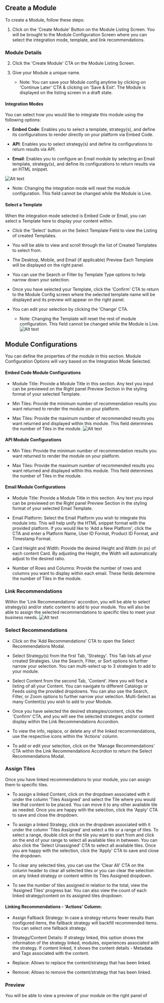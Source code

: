 


## Create a Module

To create a Module, follow these steps:

1. Click on the 'Create Module' Button on the Module Listing Screen. You will be brought to the Module Configuration Screen where you can select the integration mode, template, and link recommendations.

### Module Details

2. Click the 'Create Module' CTA on the Module Listing Screen.

3. Give your Module a unique name.

   - Note: You can save your Module config anytime by clicking on 'Continue Later' CTA & clicking on 'Save & Exit'. The Module is displayed on the listing screen in a draft state.
#### Integration Modes

You can select how you would like to integrate this module using the following options:

- **Embed Code**: Enables you to select a template, strategy(s), and define its configurations to render directly on your platform via Embed Code.

- **API**: Enables you to select strategy(s) and define its configurations to return results via API.

- **Email**: Enables you to configure an Email module by selecting an Email template, strategy(s), and define its configurations to return results via an HTML snippet.

![Alt text](https://d1r1e7xjkfj7nz.cloudfront.net/module2.png 'a title')

   - Note: Changing the integration mode will reset the module configuration. This field cannot be changed while the Module is Live.

#### Select a Template

When the integration mode selected is Embed Code or Email, you can select a Template here to display your content within.

- Click the 'Select' button on the Select Template Field to view the Listing of created Templates.

- You will be able to view and scroll through the list of Created Templates to select from.

- The Desktop, Mobile, and Email (if applicable) Preview Each Template will be displayed on the right panel.

- You can use the Search or Filter by Template Type options to help narrow down your selection.

- Once you have selected your Template, click the 'Confirm' CTA to return to the Module Config screen where the selected template name will be displayed and its preview will appear on the right panel.

- You can edit your selection by clicking the 'Change' CTA.

   - Note: Changing the Template will reset the rest of module configuration. This field cannot be changed while the Module is Live.
![Alt text](https://d1r1e7xjkfj7nz.cloudfront.net/module3.png 'a title')
## Module Configurations

You can define the properties of the module in this section. Module Configuration Options will vary based on the Integration Mode Selected.

#### Embed Code Module Configurations

- Module Title: Provide a Module Title in this section. Any text you input can be previewed on the Right panel Preview Section in the styling format of your selected Template.

- Min Tiles: Provide the minimum number of recommendation results you want returned to render the module on your platform.

- Max Tiles: Provide the maximum number of recommended results you want returned and displayed within this module. This field determines the number of Tiles in the module.
![Alt text](https://d1r1e7xjkfj7nz.cloudfront.net/module4.png 'a title')
#### API Module Configurations

- Min Tiles: Provide the minimum number of recommendation results you want returned to render the module on your platform.

- Max Tiles: Provide the maximum number of recommended results you want returned and displayed within this module. This field determines the number of Tiles in the module.

#### Email Module Configurations

- Module Title: Provide a Module Title in this section. Any text you input can be previewed on the Right panel Preview Section in the styling format of your selected Email Template.

- Email Platform: Select the Email Platform you wish to integrate this module into. This will help unify the HTML snippet format with the provided platform. If you would like to 'Add a New Platform', click the CTA and enter a Platform Name, User ID Format, Product ID Format, and Timestamp Format.

- Card Height and Width: Provide the desired Height and Width (in px) of each content Card. By adjusting the Height, the Width will automatically adjust to the desired ratio.

- Number of Rows and Columns: Provide the number of rows and columns you want to display within each email. These fields determine the number of Tiles in the module.

### Link Recommendations

Within the 'Link Recommendations' accordion, you will be able to select strategy(s) and/or static content to add to your module. You will also be able to assign the selected recommendations to specific tiles to meet your business needs.
![Alt text](https://d1r1e7xjkfj7nz.cloudfront.net/module5b.png 'a title')
### Select Recommendations

- Click on the 'Add Recommendations' CTA to open the Select Recommendations Modal.

- Select Strategy(s) from the first Tab, 'Strategy'. This Tab lists all your created Strategies. Use the Search, Filter, or Sort options to further narrow your selection. You can multi-select up to 3 strategies to add to your module.

- Select Content from the second Tab, 'Content'. Here you will find a listing of all your Content. You can navigate to different Catalogs or Feeds using the provided dropdowns. You can also use the Search, Filter, or Zoom options to further narrow your selection. Multi-Select as many Content(s) you wish to add to your Module.

- Once you have selected the desired strategies/content, click the 'Confirm' CTA, and you will see the selected strategies and/or content display within the Link Recommendations Accordion.

- To view the info, replace, or delete any of the linked recommendations, use the respective icons within the 'Actions' column.

- To add or edit your selection, click on the 'Manage Recommendations' CTA within the Link Recommendations Accordion to return the Select Recommendations Modal.

### Assign Tiles

Once you have linked recommendations to your module, you can assign them to specific tiles.

- To assign a linked Content, click on the dropdown associated with it under the column 'Tiles Assigned' and select the Tile where you would like that content to be placed. You can move it to any other available tile as needed. Once you are happy with the selection, click the 'Apply' CTA to save and close the dropdown.

- To assign a linked Strategy, click on the dropdown associated with it under the column 'Tiles Assigned' and select a tile or a range of tiles. To select a range, double click on the tile you want to start from and click on the end of your range to select all available tiles in between. You can also click the 'Select Unassigned' CTA to select all available tiles. Once you are happy with the selection, click the 'Apply' CTA to save and close the dropdown.

- To clear any selected tiles, you can use the 'Clear All' CTA on the column header to clear all selected tiles or you can clear the selection on any linked strategy or content within its Tiles Assigned dropdown.

- To see the number of tiles assigned in relation to the total, view the 'Assigned Tiles' progress bar. You can also view the count of each linked strategy/content on its assigned tiles dropdown.

#### Linking Recommendations - 'Actions' Column:

- Assign Fallback Strategy: In case a strategy returns fewer results than configured items, the fallback strategy will backfill recommended items. You can select one fallback strategy.

- Strategy/Content Details: If strategy linked, this option shows the information of the strategy linked, modules, experiences associated with the strategy. If content linked, it shows the content details - Metadata and Tags associated with the content.

- Replace: Allows to replace the content/strategy that has been linked.

- Remove: Allows to remove the content/strategy that has been linked.

### Preview

You will be able to view a preview of your module on the right panel of
